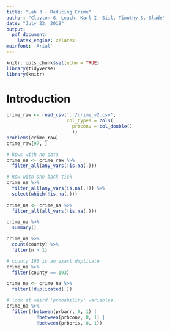 ```yaml
---
title: "Lab 3 - Reducing Crime"
author: "Clayton G. Leach, Karl I. Siil, Timothy S. Slade"
date: "July 23, 2018"
output: 
  pdf_document: 
    latex_engine: xelatex
mainfont: 'Arial'
---
```


```r
knitr::opts_chunk$set(echo = TRUE)
library(tidyverse)
library(knitr)
```

# Introduction



```r
crime_raw <- read_csv('../crime_v2.csv', 
                      col_types = cols(
                        prbconv = col_double()
                        ))
problems(crime_raw)
crime_raw[97, ]
```

```r

# Rows with no data
crime_na <- crime_raw %>%
  filter_all(any_vars(!is.na(.)))

# Row with one back tick
crime_na %>%
  filter_all(any_vars(is.na(.))) %>%
  select(which(!is.na(.)))
  
crime_na <- crime_na %>%
  filter_all(all_vars(!is.na(.)))
```

```r

crime_na %>%
  summary()
```

```r
crime_na %>%
  count(county) %>%
  filter(n > 1)

# county 193 is an exact duplicate 
crime_na %>%
  filter(county == 193)

crime_na <- crime_na %>%
  filter(!duplicated(.))

```

```r
# look at weird 'probability' variables.
crime_na %>%
  filter(!between(prbarr, 0, 1) | 
           !between(prbconv, 0, 1) |
           !between(prbpris, 0, 1))
           
```


```r

```
